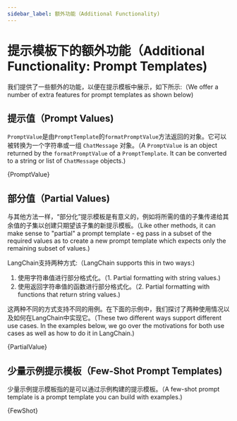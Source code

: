 ```yaml
---
sidebar_label: 额外功能（Additional Functionality)
---
```







# 提示模板下的额外功能（Additional Functionality: Prompt Templates)

我们提供了一些额外的功能，以便在提示模板中展示，如下所示:（We offer a number of extra features for prompt templates as shown below)

## 提示值（Prompt Values)

`PromptValue`是由`PromptTemplate`的`formatPromptValue`方法返回的对象。它可以被转换为一个字符串或一组 `ChatMessage` 对象。（A `PromptValue` is an object returned by the `formatPromptValue` of a `PromptTemplate`. It can be converted to a string or list of `ChatMessage` objects.)

<CodeBlock language="typescript">{PromptValue}</CodeBlock>


## 部分值（Partial Values)

与其他方法一样，“部分化”提示模板是有意义的，例如将所需的值的子集传递给其余值的子集以创建只期望该子集的新提示模板。（Like other methods, it can make sense to "partial" a prompt template - eg pass in a subset of the required values as to create a new prompt template which expects only the remaining subset of values.)

LangChain支持两种方式:（LangChain supports this in two ways:)

1. 使用字符串值进行部分格式化。（1. Partial formatting with string values.)
2. 使用返回字符串值的函数进行部分格式化。（2. Partial formatting with functions that return string values.)

这两种不同的方式支持不同的用例。在下面的示例中，我们探讨了两种使用情况以及如何在LangChain中实现它。（These two different ways support different use cases. In the examples below, we go over the motivations for both use cases as well as how to do it in LangChain.)

<CodeBlock language="typescript">{PartialValue}</CodeBlock>


## 少量示例提示模板（Few-Shot Prompt Templates)

少量示例提示模板指的是可以通过示例构建的提示模板。（A few-shot prompt template is a prompt template you can build with examples.)


<CodeBlock language="typescript">{FewShot}</CodeBlock>

